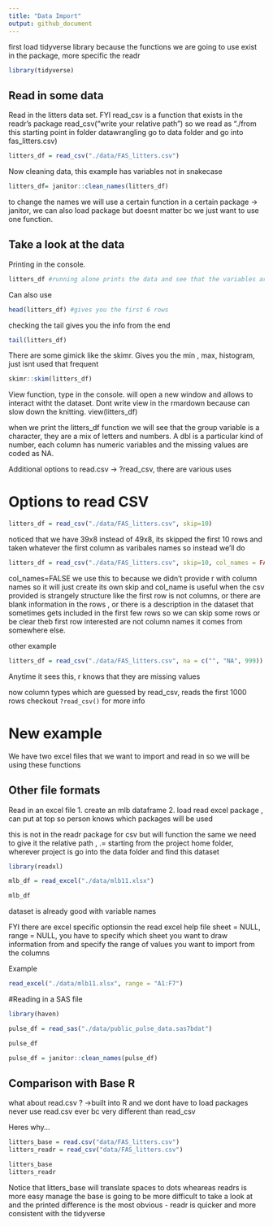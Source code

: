 ```yaml
---
title: "Data Import"
output: github_document
---
```



first load tidyverse library because the functions we are going to use exist in the package, more specific the readr


```r

library(tidyverse)

```


## Read in some data

Read in the litters data set. FYI read_csv is a function that exists in the readr's package
read_csv("write your relative path") so we read as "./from this starting point in folder datawrangling go to data folder and go into fas_litters.csv)

```r

litters_df = read_csv("./data/FAS_litters.csv")

```

Now cleaning data, this example has variables not in snakecase 
```r
litters_df= janitor::clean_names(litters_df)
```

to change the names we will use a certain function in a certain package -> janitor, we can also load package but doesnt matter bc we just want to use one function. 

## Take a look at the data 

Printing in the console.

```r
litters_df #running alone prints the data and see that the variables are now in snakecase

```
 
Can also use 

```r

head(litters_df) #gives you the first 6 rows

```


checking the tail gives you the info from the end
```r
tail(litters_df)
```

There are some gimick like the skimr. Gives you the min , max, histogram, just isnt used that frequent

```r
skimr::skim(litters_df)

```

View function, type in the console. will open a new window and allows to interact witht the dataset. Dont write view in the rmardown because can slow down the knitting.
view(litters_df)



when we print the litters_df function we will see that the group variable is a character, they are a mix of letters and numbers. A dbl is a particular kind of number, each column has numeric variables and the missing values are coded as NA. 


Additional options to read.csv -> ?read_csv, there are various uses 


# Options to read CSV

```r
litters_df = read_csv("./data/FAS_litters.csv", skip=10)
```
noticed that we have 39x8 instead of 49x8, its skipped the first 10 rows and taken whatever the first column as varibales names so instead we'll do 


```r
litters_df = read_csv("./data/FAS_litters.csv", skip=10, col_names = FALSE)
```

col_names=FALSE we use this to because we didn't provide r with column names so it will just create its own 
skip and col_name is useful when the csv provided is strangely structure like the first row is not columns, or there are blank information in the rows , or there is a description in the dataset that sometimes gets included in the first few rows so we can skip some rows or be clear theb first row interested are not column names it comes from somewhere else. 

other example 

```r


litters_df = read_csv("./data/FAS_litters.csv", na = c("", "NA", 999))

```
Anytime it sees this, r knows that they are missing values 



now column types which are guessed by read_csv, reads the first 1000 rows 
checkout `?read_csv()` for more info 

# New example

We have two excel files that we want to import and read in so we will be using these functions 


## Other file formats 
Read in an excel file 
1. create an mlb dataframe 
2. load read excel package , can put at top so person knows which packages will be used 

this is not in the readr package for csv but will function the same 
we need to give it the relative path , .= starting from the project home folder, wherever project is go into the data folder and find this dataset 

```r

library(readxl)

mlb_df = read_excel("./data/mlb11.xlsx")

mlb_df

```

dataset is already good with variable names 

FYI there are excel specific optionsin the read excel help file
sheet = NULL,
  range = NULL,
you have to specify which sheet you want to draw information from and specify the range of values you want to import from the columns

Example 

```r
read_excel("./data/mlb11.xlsx", range = "A1:F7")

```


#Reading in a SAS file


```r
library(haven) 

pulse_df = read_sas("./data/public_pulse_data.sas7bdat")

pulse_df

pulse_df = janitor::clean_names(pulse_df)
```

## Comparison with Base R


what about read.csv ? ->built into R and we dont have to load packages
never use read.csv ever bc very different than read_csv 

Heres why...

```r
litters_base = read.csv("data/FAS_litters.csv")
litters_readr = read_csv("data/FAS_litters.csv")

litters_base
litters_readr


```
Notice that litters_base will translate spaces to dots wheareas readrs is more easy manage 
the base is going to be more difficult to take a look at and the printed difference is the most obvious 
- readr is quicker and more consistent with the tidyverse 















